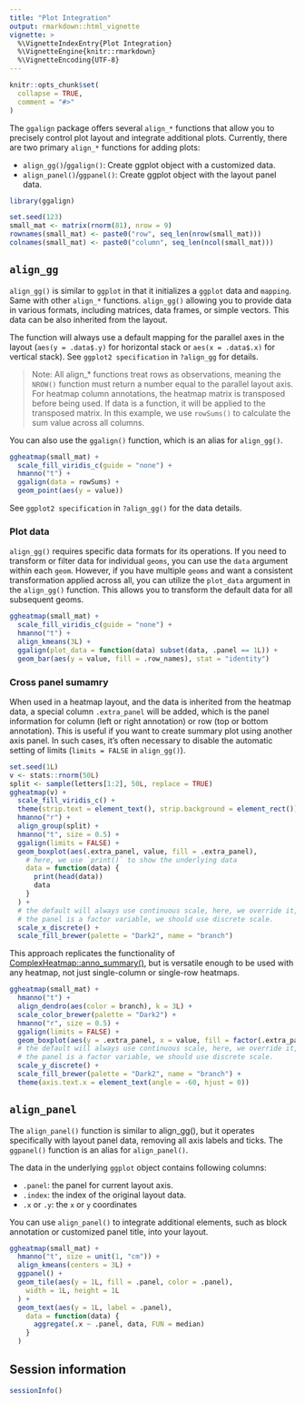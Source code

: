 ```yaml
---
title: "Plot Integration"
output: rmarkdown::html_vignette
vignette: >
  %\VignetteIndexEntry{Plot Integration}
  %\VignetteEngine{knitr::rmarkdown}
  %\VignetteEncoding{UTF-8}
---
```


```r
knitr::opts_chunk$set(
  collapse = TRUE,
  comment = "#>"
)
```

The `ggalign` package offers several `align_*` functions that allow you to
precisely control plot layout and integrate additional plots. Currently, there
are two primary `align_*` functions for adding plots:

  - `align_gg()`/`ggalign()`: Create ggplot object with a customized data.
  - `align_panel()`/`ggpanel()`: Create ggplot object with the layout panel
    data.

```r
library(ggalign)
```

```r
set.seed(123)
small_mat <- matrix(rnorm(81), nrow = 9)
rownames(small_mat) <- paste0("row", seq_len(nrow(small_mat)))
colnames(small_mat) <- paste0("column", seq_len(ncol(small_mat)))
```

## `align_gg`
`align_gg()` is similar to `ggplot` in that it initializes a `ggplot` data and
`mapping`. Same with other `align_*` functions. `align_gg()` allowing you to
provide data in various formats, including matrices, data frames, or simple
vectors. This data can be also inherited from the layout. 

The function will always use a default mapping for the parallel axes in the
layout (`aes(y = .data$.y)` for horizontal stack or `aes(x = .data$.x)` for
vertical stack). See `ggplot2 specification` in `?align_gg` for details.

> Note: All align_* functions treat rows as observations, meaning the `NROW()`
function must return a number equal to the parallel layout axis. For heatmap
column annotations, the heatmap matrix is transposed before being used. If data
is a function, it will be applied to the transposed matrix. In this example, we
use `rowSums()` to calculate the sum value across all columns. 

You can also use the `ggalign()` function, which is an alias for `align_gg()`.

```r
ggheatmap(small_mat) +
  scale_fill_viridis_c(guide = "none") +
  hmanno("t") +
  ggalign(data = rowSums) +
  geom_point(aes(y = value))
```

See `ggplot2 specification` in `?align_gg()` for the data details.

### Plot data
`align_gg()` requires specific data formats for its operations. If you need to
transform or filter data for individual `geoms`, you can use the `data` argument
within each `geom`. However, if you have multiple `geoms` and want a consistent
transformation applied across all, you can utilize the `plot_data` argument in
the `align_gg()` function. This allows you to transform the default data for all
subsequent geoms. 

```r
ggheatmap(small_mat) +
  scale_fill_viridis_c(guide = "none") +
  hmanno("t") +
  align_kmeans(3L) +
  ggalign(plot_data = function(data) subset(data, .panel == 1L)) +
  geom_bar(aes(y = value, fill = .row_names), stat = "identity")
```

### Cross panel sumamry
When used in a heatmap layout, and the data is inherited from the heatmap data,
a special column `.extra_panel` will be added, which is the panel information
for column (left or right annotation) or row (top or bottom annotation). This is
useful if you want to create summary plot using another axis panel. In such
cases, it's often necessary to disable the automatic setting of limits (`limits
= FALSE` in `align_gg()`).

```r
set.seed(1L)
v <- stats::rnorm(50L)
split <- sample(letters[1:2], 50L, replace = TRUE)
ggheatmap(v) +
  scale_fill_viridis_c() +
  theme(strip.text = element_text(), strip.background = element_rect()) +
  hmanno("r") +
  align_group(split) +
  hmanno("t", size = 0.5) +
  ggalign(limits = FALSE) +
  geom_boxplot(aes(.extra_panel, value, fill = .extra_panel),
    # here, we use `print()` to show the underlying data
    data = function(data) {
      print(head(data))
      data
    }
  ) +
  # the default will always use continuous scale, here, we override it, since
  # the panel is a factor variable, we should use discrete scale.
  scale_x_discrete() +
  scale_fill_brewer(palette = "Dark2", name = "branch")
```

This approach replicates the functionality of
[ComplexHeatmap::anno_summary()](https://jokergoo.github.io/ComplexHeatmap-reference/book/heatmap-annotations.html#summary-annotation),
but is versatile enough to be used with any heatmap, not just single-column or
single-row heatmaps.
```r
ggheatmap(small_mat) +
  hmanno("t") +
  align_dendro(aes(color = branch), k = 3L) +
  scale_color_brewer(palette = "Dark2") +
  hmanno("r", size = 0.5) +
  ggalign(limits = FALSE) +
  geom_boxplot(aes(y = .extra_panel, x = value, fill = factor(.extra_panel))) +
  # the default will always use continuous scale, here, we override it, since
  # the panel is a factor variable, we should use discrete scale.
  scale_y_discrete() +
  scale_fill_brewer(palette = "Dark2", name = "branch") +
  theme(axis.text.x = element_text(angle = -60, hjust = 0))
```

## `align_panel`
The `align_panel()` function is similar to align_gg(), but it operates
specifically with layout panel data, removing all axis labels and ticks. The
`ggpanel()` function is an alias for `align_panel()`. 

The data in the underlying `ggplot` object contains following columns:

 - `.panel`: the panel for current layout axis.
 - `.index`: the index of the original layout data.
 - `.x` or `.y`: the `x` or `y` coordinates

You can use `align_panel()` to integrate additional elements, such as block
annotation or customized panel title, into your layout.

```r
ggheatmap(small_mat) +
  hmanno("t", size = unit(1, "cm")) +
  align_kmeans(centers = 3L) +
  ggpanel() +
  geom_tile(aes(y = 1L, fill = .panel, color = .panel),
    width = 1L, height = 1L
  ) +
  geom_text(aes(y = 1L, label = .panel),
    data = function(data) {
      aggregate(.x ~ .panel, data, FUN = median)
    }
  )
```

## Session information
```r
sessionInfo()
```
